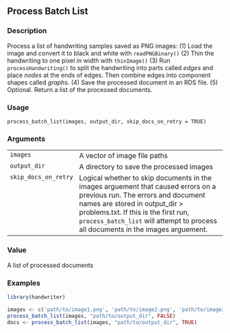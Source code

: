 ## Process Batch List {.unnumbered}


### Description

Process a list of handwriting samples saved as PNG images: (1) Load the image
and convert it to black and white with <code>readPNGBinary()</code> (2) Thin the
handwriting to one pixel in width with <code>thinImage()</code> (3) Run
<code>processHandwriting()</code> to split the handwriting into parts called <em>edges</em>
and place <em>nodes</em> at the ends of edges. Then combine edges into component
shapes called <em>graphs</em>. (4) Save the processed document in an RDS file. (5)
Optional. Return a list of the processed documents.



### Usage

<pre><code class='language-R'>process_batch_list(images, output_dir, skip_docs_on_retry = TRUE)
</code></pre>


### Arguments

<table>
<tr><td style = "white-space: nowrap; font-family: monospace; vertical-align: top"><code id="images">images</code></td>
<td>
A vector of image file paths
</td></tr>
<tr><td style = "white-space: nowrap; font-family: monospace; vertical-align: top"><code id="output_dir">output_dir</code></td>
<td>
A directory to save the processed images
</td></tr>
<tr><td style = "white-space: nowrap; font-family: monospace; vertical-align: top"><code id="skip_docs_on_retry">skip_docs_on_retry</code></td>
<td>
Logical whether to skip documents in the images arguement that
caused errors on a previous run. The errors and document names are stored
in output_dir &gt; problems.txt. If this is the first run,
<code>process_batch_list</code> will attempt to process all documents in the images arguement.
</td></tr>
</table>


### Value

A list of processed documents



### Examples
```r
library(handwriter)

images <- c('path/to/image1.png', 'path/to/image2.png', 'path/to/image3.png')
process_batch_list(images, "path/to/output_dir", FALSE)
docs <- process_batch_list(images, "path/to/output_dir", TRUE)




```
